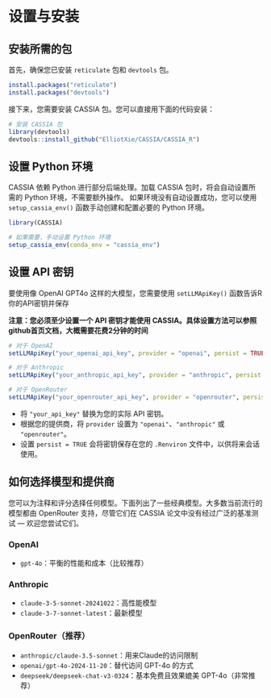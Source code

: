 # 设置与安装

## 安装所需的包

首先，确保您已安装 `reticulate` 包和 `devtools` 包。

```R
install.packages("reticulate")
install.packages("devtools")
```

接下来，您需要安装 CASSIA 包。您可以直接用下面的代码安装：

```R
# 安装 CASSIA 包
library(devtools)
devtools::install_github("ElliotXie/CASSIA/CASSIA_R")
```

## 设置 Python 环境

CASSIA 依赖 Python 进行部分后端处理。加载 CASSIA 包时，将会自动设置所需的 Python 环境，不需要额外操作。
如果环境没有自动设置成功，您可以使用 `setup_cassia_env()` 函数手动创建和配置必要的 Python 环境。

```R
library(CASSIA)

# 如果需要，手动设置 Python 环境
setup_cassia_env(conda_env = "cassia_env")
```


## 设置 API 密钥

要使用像 OpenAI GPT4o 这样的大模型，您需要使用 `setLLMApiKey()` 函数告诉R你的API密钥并保存

**注意：您必须至少设置一个 API 密钥才能使用 CASSIA。具体设置方法可以参照github首页文档，大概需要花费2分钟的时间**

```R
# 对于 OpenAI
setLLMApiKey("your_openai_api_key", provider = "openai", persist = TRUE)

# 对于 Anthropic
setLLMApiKey("your_anthropic_api_key", provider = "anthropic", persist = TRUE)

# 对于 OpenRouter
setLLMApiKey("your_openrouter_api_key", provider = "openrouter", persist = TRUE)
```

- 将 `"your_api_key"` 替换为您的实际 API 密钥。
- 根据您的提供商，将 `provider` 设置为 `"openai"`、`"anthropic"` 或 `"openrouter"`。
- 设置 `persist = TRUE` 会将密钥保存在您的 `.Renviron` 文件中，以供将来会话使用。

## 如何选择模型和提供商

您可以为注释和评分选择任何模型。下面列出了一些经典模型。大多数当前流行的模型都由 OpenRouter 支持，尽管它们在 CASSIA 论文中没有经过广泛的基准测试 — 欢迎您尝试它们。

### OpenAI
- `gpt-4o`：平衡的性能和成本（比较推荐）

### Anthropic
- `claude-3-5-sonnet-20241022`：高性能模型
- `claude-3-7-sonnet-latest`：最新模型

### OpenRouter（推荐）
- `anthropic/claude-3.5-sonnet`：用来Claude的访问限制
- `openai/gpt-4o-2024-11-20`：替代访问 GPT-4o 的方式
- `deepseek/deepseek-chat-v3-0324`：基本免费且效果媲美 GPT-4o（非常推荐）
